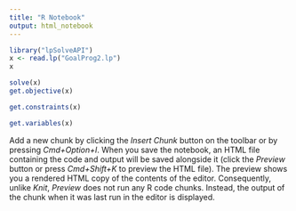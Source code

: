 ```yaml
---
title: "R Notebook"
output: html_notebook
---
```




```r
library("lpSolveAPI")
x <- read.lp("GoalProg2.lp")
x
```

```r
solve(x)
get.objective(x)
```
```r
get.constraints(x)
```


```r
get.variables(x)
```


Add a new chunk by clicking the *Insert Chunk* button on the toolbar or by pressing *Cmd+Option+I*.
When you save the notebook, an HTML file containing the code and output will be saved alongside it (click the *Preview* button or press *Cmd+Shift+K* to preview the HTML file). 
The preview shows you a rendered HTML copy of the contents of the editor. Consequently, unlike *Knit*, *Preview* does not run any R code chunks. Instead, the output of the chunk when it was last run in the editor is displayed.

